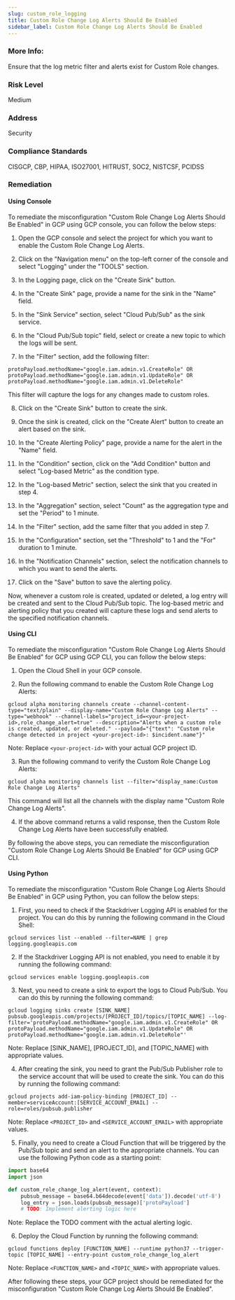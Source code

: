 ```yaml
---
slug: custom_role_logging
title: Custom Role Change Log Alerts Should Be Enabled
sidebar_label: Custom Role Change Log Alerts Should Be Enabled
---
```


### More Info:

Ensure that the log metric filter and alerts exist for Custom Role changes.

### Risk Level

Medium

### Address

Security

### Compliance Standards

CISGCP, CBP, HIPAA, ISO27001, HITRUST, SOC2, NISTCSF, PCIDSS
### Remediation

#### Using Console

To remediate the misconfiguration "Custom Role Change Log Alerts Should Be Enabled" in GCP using GCP console, you can follow the below steps:

1. Open the GCP console and select the project for which you want to enable the Custom Role Change Log Alerts.

2. Click on the "Navigation menu" on the top-left corner of the console and select "Logging" under the "TOOLS" section.

3. In the Logging page, click on the "Create Sink" button.

4. In the "Create Sink" page, provide a name for the sink in the "Name" field.

5. In the "Sink Service" section, select "Cloud Pub/Sub" as the sink service.

6. In the "Cloud Pub/Sub topic" field, select or create a new topic to which the logs will be sent.

7. In the "Filter" section, add the following filter: 

```
protoPayload.methodName="google.iam.admin.v1.CreateRole" OR protoPayload.methodName="google.iam.admin.v1.UpdateRole" OR protoPayload.methodName="google.iam.admin.v1.DeleteRole"
```

This filter will capture the logs for any changes made to custom roles.

8. Click on the "Create Sink" button to create the sink.

9. Once the sink is created, click on the "Create Alert" button to create an alert based on the sink.

10. In the "Create Alerting Policy" page, provide a name for the alert in the "Name" field.

11. In the "Condition" section, click on the "Add Condition" button and select "Log-based Metric" as the condition type.

12. In the "Log-based Metric" section, select the sink that you created in step 4.

13. In the "Aggregation" section, select "Count" as the aggregation type and set the "Period" to 1 minute.

14. In the "Filter" section, add the same filter that you added in step 7.

15. In the "Configuration" section, set the "Threshold" to 1 and the "For" duration to 1 minute.

16. In the "Notification Channels" section, select the notification channels to which you want to send the alerts.

17. Click on the "Save" button to save the alerting policy.

Now, whenever a custom role is created, updated or deleted, a log entry will be created and sent to the Cloud Pub/Sub topic. The log-based metric and alerting policy that you created will capture these logs and send alerts to the specified notification channels.

#### Using CLI

To remediate the misconfiguration "Custom Role Change Log Alerts Should Be Enabled" for GCP using GCP CLI, you can follow the below steps:

1. Open the Cloud Shell in your GCP console.

2. Run the following command to enable the Custom Role Change Log Alerts:
```
gcloud alpha monitoring channels create --channel-content-type="text/plain" --display-name="Custom Role Change Log Alerts" --type="webhook" --channel-labels="project_id=<your-project-id>,role_change_alert=true" --description="Alerts when a custom role is created, updated, or deleted." --payload="{"text": "Custom role change detected in project <your-project-id>: $incident.name"}"
```
Note: Replace `<your-project-id>` with your actual GCP project ID.

3. Run the following command to verify the Custom Role Change Log Alerts:
```
gcloud alpha monitoring channels list --filter="display_name:Custom Role Change Log Alerts"
```
This command will list all the channels with the display name "Custom Role Change Log Alerts".

4. If the above command returns a valid response, then the Custom Role Change Log Alerts have been successfully enabled.

By following the above steps, you can remediate the misconfiguration "Custom Role Change Log Alerts Should Be Enabled" for GCP using GCP CLI.

#### Using Python

To remediate the misconfiguration "Custom Role Change Log Alerts Should Be Enabled" in GCP using Python, you can follow the below steps:

1. First, you need to check if the Stackdriver Logging API is enabled for the project. You can do this by running the following command in the Cloud Shell:

```
gcloud services list --enabled --filter=NAME | grep logging.googleapis.com
```

2. If the Stackdriver Logging API is not enabled, you need to enable it by running the following command:

```
gcloud services enable logging.googleapis.com
```

3. Next, you need to create a sink to export the logs to Cloud Pub/Sub. You can do this by running the following command:

```
gcloud logging sinks create [SINK_NAME] pubsub.googleapis.com/projects/[PROJECT_ID]/topics/[TOPIC_NAME] --log-filter='protoPayload.methodName="google.iam.admin.v1.CreateRole" OR protoPayload.methodName="google.iam.admin.v1.UpdateRole" OR protoPayload.methodName="google.iam.admin.v1.DeleteRole"'
```

Note: Replace [SINK_NAME], [PROJECT_ID], and [TOPIC_NAME] with appropriate values.

4. After creating the sink, you need to grant the Pub/Sub Publisher role to the service account that will be used to create the sink. You can do this by running the following command:

```
gcloud projects add-iam-policy-binding [PROJECT_ID] --member=serviceAccount:[SERVICE_ACCOUNT_EMAIL] --role=roles/pubsub.publisher
```

Note: Replace `<PROJECT_ID>` and `<SERVICE_ACCOUNT_EMAIL>` with appropriate values.

5. Finally, you need to create a Cloud Function that will be triggered by the Pub/Sub topic and send an alert to the appropriate channels. You can use the following Python code as a starting point:

```python
import base64
import json

def custom_role_change_log_alert(event, context):
    pubsub_message = base64.b64decode(event['data']).decode('utf-8')
    log_entry = json.loads(pubsub_message)['protoPayload']
    # TODO: Implement alerting logic here
```

Note: Replace the TODO comment with the actual alerting logic.

6. Deploy the Cloud Function by running the following command:

```
gcloud functions deploy [FUNCTION_NAME] --runtime python37 --trigger-topic [TOPIC_NAME] --entry-point custom_role_change_log_alert
```

Note: Replace `<FUNCTION_NAME>` and `<TOPIC_NAME>` with appropriate values.

After following these steps, your GCP project should be remediated for the misconfiguration "Custom Role Change Log Alerts Should Be Enabled".

